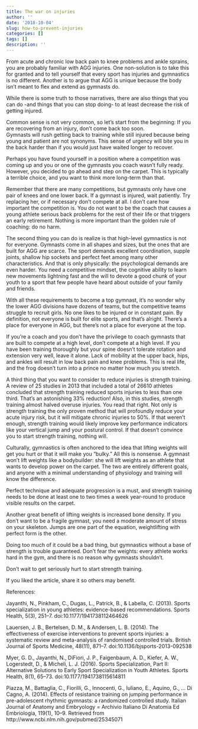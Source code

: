 ```yaml
---
title: The war on injuries
author: ''
date: '2018-10-04'
slug: how-to-prevent-injuries
categories: []
tags: []
description: ''
---
```


From acute and chronic low back pain to knee problems and ankle sprains, you are probably familiar with AGG injuries.
One non-solution is to take this for granted and to tell yourself that every sport has injuries and gymnastics is no different. Another is to argue that AGG is unique because the body isn't meant to flex and extend as gymnasts do. 

While there is some truth to those narratives, there are also things that you can do -and things that you can stop doing- to at least decrease the risk of getting injured.

Common sense is not very common, so let's start from the beginning: 
If you are recovering from an injury, don't come back too soon.  
Gymnasts will rush getting back to training while still injured because being young and patient are not synonyms.
This sense of urgency will bite you in the back harder than if you would just have waited longer to recover. 

Perhaps you have found yourself in a position where a competition was coming up and you or one of the gymnasts you coach wasn't fully ready. However, you decided to go ahead and step on the carpet. This is typically a terrible choice, and you want to think more long-term than that.

Remember that there are many competitions, but gymnasts only have one pair of knees and one lower back. If a gymnast is injured, wait patiently. Try replacing her, or if necessary don't compete at all. I don't care how important the competition is. You do not want to be the coach that causes a young athlete serious back problems for the rest of their life or that triggers an early retirement. Nothing is more important than the golden rule of coaching: do no harm.

The second thing you can do is realize is that high-level gymnastics is not for everyone. Gymnasts come in all shapes and sizes, but the ones that are built for AGG are scarce. The sport demands excellent coordination, supple joints, shallow hip sockets and perfect feet among many other characteristics. And that is only physically: the psychological demands are even harder. You need a competitive mindset, the cognitive ability to learn new movements lightning fast and the will to devote a good chunk of your youth to a sport that few people have heard about outside of your family and friends.

With all these requirements to become a top gymnast, it's no wonder why the lower AGG divisions have dozens of teams, but the competitive teams struggle to recruit girls. No one likes to be injured or in constant pain. By definition, not everyone is built for elite sports, and that's alright. There's a place for everyone in AGG, but there's not a place for everyone at the top.

If you're a coach and you don't have the privilege to coach gymnasts that are built to compete at a high level, don't compete at a high level. If you have been training thoroughly but your spine doesn't tolerate rotation and extension very well, leave it alone. Lack of mobility at the upper back, hips, and ankles will result in low back pain and knee problems. This is real life, and the frog doesn't turn into a prince no matter how much you stretch.

A third thing that you want to consider to reduce injuries is strength training.
A review of 25 studies in 2013 that included a total of 26610 athletes concluded that strength training reduced sports injuries to less than one third. That's an astonishing 33% reduction!
Also, in this studies, strength training almost halved overuse injuries. You read that right. Not only is strength training the only proven method that will profoundly reduce your acute injury risk, but it will mitigate chronic injuries to 50%. If that weren't enough, strength training would likely improve key performance indicators like your vertical jump and your postural control. If that doesn't convince you to start strength training, nothing will.

Culturally, gymnastics is often anchored to the idea that lifting weights will get you hurt or that it will make you "bulky." All this is nonsense. A gymnast won't lift weights like a bodybuilder: she will lift weights as an athlete that wants to develop power on the carpet. The two are entirely different goals, and anyone with a minimal understanding of physiology and training will know the difference. 

Perfect technique and adequate progression is a must, and strength training needs to be done at least one to two times a week year-round to produce visible results on the carpet.

Another great benefit of lifting weights is increased bone density. If you don't want to be a fragile gymnast, you need a moderate amount of stress on your skeleton. Jumps are one part of the equation, weightlifting with perfect form is the other.

Doing too much of it could be a bad thing, but gymnastics without a base of strength is trouble guaranteed. Don't fear the weights: every athlete works hard in the gym, and there is no reason why gymnasts shouldn't.

Don’t wait to get seriously hurt to start strength training. 

If you liked the article, share it so others may benefit.

References:

Jayanthi, N., Pinkham, C., Dugas, L., Patrick, B., & Labella, C. (2013). Sports specialization in young athletes: evidence-based recommendations. Sports Health, 5(3), 251–7. doi:10.1177/1941738112464626

Lauersen, J. B., Bertelsen, D. M., & Andersen, L. B. (2014). The effectiveness of exercise interventions to prevent sports injuries: a systematic review and meta-analysis of randomised controlled trials. British Journal of Sports Medicine, 48(11), 871–7. doi:10.1136/bjsports-2013-092538

Myer, G. D., Jayanthi, N., DiFiori, J. P., Faigenbaum, A. D., Kiefer, A. W., Logerstedt, D., & Micheli, L. J. (2016). Sports Specialization, Part II: Alternative Solutions to Early Sport Specialization in Youth Athletes. Sports Health, 8(1), 65–73. doi:10.1177/1941738115614811

Piazza, M., Battaglia, C., Fiorilli, G., Innocenti, G., Iuliano, E., Aquino, G., … Di Cagno, A. (2014). Effects of resistance training on jumping performance in pre-adolescent rhythmic gymnasts: a randomized controlled study. Italian Journal of Anatomy and Embryology = Archivio Italiano Di Anatomia Ed Embriologia, 119(1), 10–9. Retrieved from http://www.ncbi.nlm.nih.gov/pubmed/25345071

